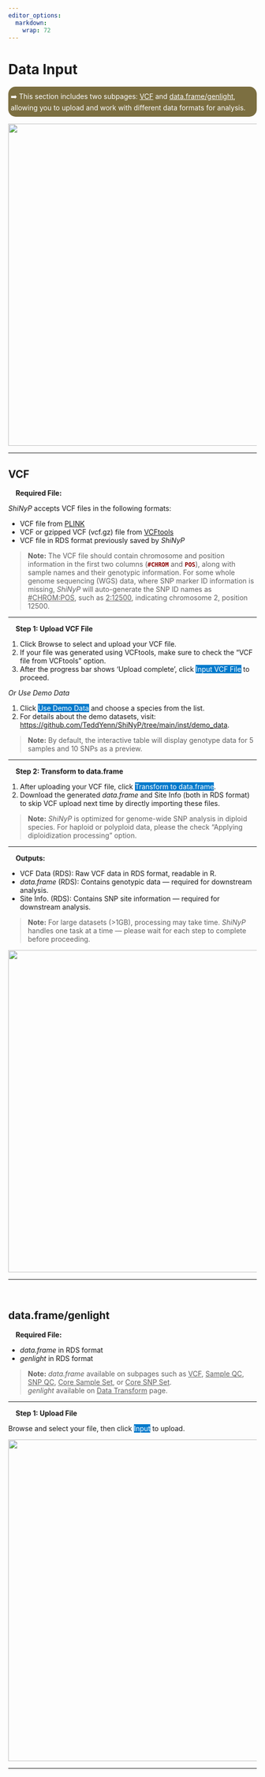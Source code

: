 ```yaml
---
editor_options: 
  markdown: 
    wrap: 72
---
```


# Data Input {#sec-data-input}

```{=html}
<!-- Google tag (gtag.js) -->
<script async src="https://www.googletagmanager.com/gtag/js?id=G-2662B66TL7"></script>
<script>
  window.dataLayer = window.dataLayer || [];
  function gtag(){dataLayer.push(arguments);}
  gtag('js', new Date());

  gtag('config', 'G-2662B66TL7');
</script>
```

::: {style="background-color: #7c6f41; color: white; padding: 10px 5px; margin: 10px 0px; border-radius: 15px;"}
| ➡️ This section includes two subpages: [VCF]{.underline} and [data.frame/genlight]{.underline}, allowing you to upload and work with different data formats for analysis.
:::

![](images/Supplementary Fig. 1.jpg){width="6.8in"}

------------------------------------------------------------------------

## VCF

#### Required File: {.unnumbered style="padding: 0px 5px; margin: 0px 10px"}

*ShiNyP* accepts VCF files in the following formats:

-   VCF file from [PLINK](https://www.cog-genomics.org/plink/)
-   VCF or gzipped VCF (vcf.gz) file from
    [VCFtools](https://vcftools.sourceforge.net/man_latest.html)
-   VCF file in RDS format previously saved by *ShiNyP*

> **Note:** The VCF file should contain chromosome and position
> information in the first two columns
> ([**`#CHROM`**]{style="color: #8b0000;"} and
> [**`POS`**]{style="color: #8b0000;"}), along with sample names and
> their genotypic information. For some whole genome sequencing (WGS)
> data, where SNP marker ID information is missing, *ShiNyP* will
> auto-generate the SNP ID names as [#CHROM:POS]{.underline}, such as
> [2:12500]{.underline}, indicating chromosome 2, position 12500.

------------------------------------------------------------------------

#### Step 1: Upload VCF File {.unnumbered style="padding: 0px 5px; margin: 0px 10px"}

1.  Click Browse to select and upload your VCF file.
2.  If your file was generated using VCFtools, make sure to check the
    "VCF file from VCFtools" option.
3.  After the progress bar shows 'Upload complete', click [Input VCF
    File]{style="color: #fff;background-color: #007ACC;"} to proceed.

*Or Use Demo Data*

1.  Click [Use Demo
    Data]{style="color: #fff;background-color: #007ACC;"} and choose a
    species from the list.
2.  For details about the demo datasets, visit:
    <https://github.com/TeddYenn/ShiNyP/tree/main/inst/demo_data>.

> **Note:** By default, the interactive table will display genotype data
> for 5 samples and 10 SNPs as a preview.

------------------------------------------------------------------------

#### Step 2: Transform to data.frame {.unnumbered style="padding: 0px 5px; margin: 0px 10px"}

1.  After uploading your VCF file, click [Transform to
    data.frame]{style="color: #fff;background-color: #007ACC;"}.
2.  Download the generated *data.frame* and Site Info (both in RDS
    format) to skip VCF upload next time by directly importing these
    files.

> **Note:** *ShiNyP* is optimized for genome-wide SNP analysis in
> diploid species. For haploid or polyploid data, please the check
> "Applying diploidization processing" option.

------------------------------------------------------------------------

#### Outputs: {.unnumbered style="padding: 0px 5px; margin: 0px 10px"}

-   VCF Data (RDS): Raw VCF data in RDS format, readable in R.
-   *data.frame* (RDS): Contains genotypic data — required for
    downstream analysis.
-   Site Info. (RDS): Contains SNP site information — required for
    downstream analysis.

> **Note:** For large datasets (\>1GB), processing may take time.
> *ShiNyP* handles one task at a time — please wait for each step to
> complete before proceeding.

![](images/2.1.gif){width="6.8in"}

------------------------------------------------------------------------

<br>

## data.frame/genlight

#### Required File: {.unnumbered style="padding: 0px 5px; margin: 0px 10px"}

-   *data.frame* in RDS format
-   *genlight* in RDS format

> | **Note:** *data.frame* available on subpages such as [VCF]{.underline}, [Sample QC]{.underline}, [SNP QC]{.underline}, [Core Sample Set]{.underline}, or [Core SNP Set]{.underline}.
> | *genlight* available on [Data Transform]{.underline} page.

------------------------------------------------------------------------

#### Step 1: Upload File {.unnumbered style="padding: 0px 5px; margin: 0px 10px"}

Browse and select your file, then click
[Input]{style="color: #fff;background-color: #007ACC;"} to upload.

![](images/2.2.gif){width="6.8in"}

------------------------------------------------------------------------
